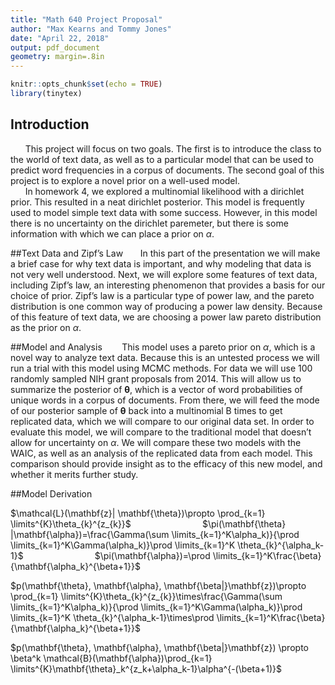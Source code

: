 ```yaml
---
title: "Math 640 Project Proposal"
author: "Max Kearns and Tommy Jones"
date: "April 22, 2018"
output: pdf_document
geometry: margin=.8in
---
```


```r
knitr::opts_chunk$set(echo = TRUE)
library(tinytex)
```

## Introduction

&nbsp;&nbsp;&nbsp;&nbsp;&nbsp;&nbsp;This project will focus on two goals. The first is to introduce the class to the world of text data, as well as to a particular model that can be used to predict word frequencies in a corpus of documents. The second goal of this project is to explore a novel prior on a well-used model.   
&nbsp;&nbsp;&nbsp;&nbsp;&nbsp;&nbsp;In homework 4, we explored a multinomial likelihood with a dirichlet prior. This resulted in a neat dirichlet posterior. This model is frequently used to model simple text data with some success. However, in this model there is no uncertainty on the dirichlet paremeter, but there is some information with which we can place a prior on $\alpha$. 

##Text Data and Zipf's Law
&nbsp;&nbsp;&nbsp;&nbsp;&nbsp;&nbsp;In this part of the presentation we will make a brief case for why text data is important, and why modeling that data is not very well understood. Next, we will explore some features of text data, including Zipf's law, an interesting phenomenon that provides a basis for our choice of prior. Zipf's law is a particular type of power law, and the pareto distribution is one common way of producing a power law density. Because of this feature of text data, we are choosing a power law pareto distribution as the prior on $\alpha$.

##Model and Analysis
&nbsp;&nbsp;&nbsp;&nbsp;&nbsp;&nbsp; This model uses a pareto prior on $\alpha$, which is a novel way to analyze text data. Because this is an untested process we will run a trial with this model using MCMC methods. For data we will use 100 randomly sampled NIH grant proposals from 2014. This will allow us to summarize the posterior of $\mathbf{\theta}$, which is a vector of word probabilities of unique words in a corpus of documents. From there, we will feed the mode of our posterior sample of $\mathbf{\theta}$ back into a multinomial B times to get replicated data, which we will compare to our original data set. In order to evaluate this model, we will compare to the traditional model that doesn't allow for uncertainty on $\alpha$. We will compare these two models with the WAIC, as well as an analysis of the replicated data from each model. This comparison should provide insight as to the efficacy of this new model, and whether it merits further study.     

##Model Derivation

$\mathcal{L}(\mathbf{z}| \mathbf{\theta})\propto \prod_{k=1} \limits^{K}\theta_{k}^{z_{k}}$&nbsp;&nbsp;&nbsp;&nbsp;&nbsp;&nbsp;&nbsp;&nbsp;&nbsp;&nbsp;&nbsp;&nbsp;&nbsp;&nbsp;&nbsp;&nbsp;&nbsp;&nbsp;&nbsp;&nbsp;&nbsp;&nbsp;&nbsp;&nbsp;&nbsp;&nbsp;&nbsp;&nbsp;&nbsp;$\pi(\mathbf{\theta} |\mathbf{\alpha})=\frac{\Gamma(\sum \limits_{k=1}^K\alpha_k)}{\prod \limits_{k=1}^K\Gamma(\alpha_k)}\prod \limits_{k=1}^K \theta_{k}^{\alpha_k-1}$&nbsp;&nbsp;&nbsp;&nbsp;&nbsp;&nbsp;&nbsp;&nbsp;&nbsp;&nbsp;&nbsp;&nbsp;&nbsp;&nbsp;&nbsp;&nbsp;&nbsp;&nbsp;&nbsp;&nbsp;&nbsp;&nbsp;&nbsp;&nbsp;&nbsp;&nbsp;&nbsp;&nbsp;&nbsp;$\pi(\mathbf{\alpha})=\prod \limits_{k=1}^K\frac{\beta}{\mathbf{\alpha_k}^{\beta+1}}$

$p(\mathbf{\theta}, \mathbf{\alpha}, \mathbf{\beta|}\mathbf{z})\propto \prod_{k=1} \limits^{K}\theta_{k}^{z_{k}}\times\frac{\Gamma(\sum \limits_{k=1}^K\alpha_k)}{\prod \limits_{k=1}^K\Gamma(\alpha_k)}\prod \limits_{k=1}^K \theta_{k}^{\alpha_k-1}\times\prod \limits_{k=1}^K\frac{\beta}{\mathbf{\alpha_k}^{\beta+1}}$

$p(\mathbf{\theta}, \mathbf{\alpha}, \mathbf{\beta|}\mathbf{z}) \propto \beta^k \mathcal{B}(\mathbf{\alpha})\prod_{k=1} \limits^{K}\mathbf{\theta}_k^{z_k+\alpha_k-1}\alpha^{-(\beta+1)}$















